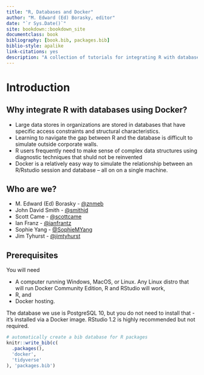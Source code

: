 ```yaml
---
title: "R, Databases and Docker"
author: "M. Edward (Ed) Borasky, editor"
date: "`r Sys.Date()`"
site: bookdown::bookdown_site
documentclass: book
bibliography: [book.bib, packages.bib]
biblio-style: apalike
link-citations: yes
description: "A collection of tutorials for integrating R with databases using Docker"
---
```


# Introduction

## Why integrate R with databases using Docker?

* Large data stores in organizations are stored in databases that have specific access constraints and  structural characteristics.
* Learning to navigate the gap between R and the database is difficult to simulate outside corporate walls.
* R users frequently need to make sense of complex data structures using diagnostic techniques that shuld not be reinvented
* Docker is a relatively easy way to simulate the relationship between an R/Rstudio session and database -- all on on a single machine.

## Who are we?

* M. Edward (Ed) Borasky - [\@znmeb](https://github.com/znmeb)
* John David Smith - [\@smithjd](https://github.com/smithjd)
* Scott Came - [\@scottcame](https://github.com/scottcame)
* Ian Franz - [\@ianfrantz](https://github.com/ianfrantz)
* Sophie Yang - [\@SophieMYang](https://github.com/SophieMYang)
* Jim Tyhurst - [\@jimtyhurst](https://github.com/jimtyhurst)

## Prerequisites
You will need

* A computer running Windows, MacOS, or Linux. Any Linux distro that will run Docker Community Edition, R and RStudio will work,
* R, and
* Docker hosting.

The database we use is PostgreSQL 10, but you do not need to install that - it's installed via a Docker image. RStudio 1.2 is highly recommended but not required.

```r
# automatically create a bib database for R packages
knitr::write_bib(c(
  .packages(),
  'docker',
  'tidyverse'
), 'packages.bib')
```
